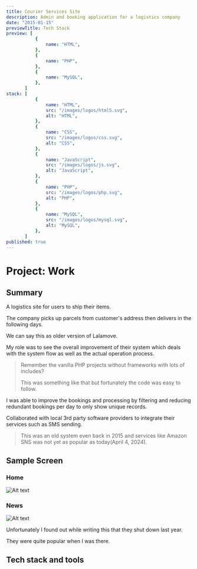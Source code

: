 ```yaml
---
title: Courier Services Site
description: Admin and booking application for a logistics company
date: "2015-01-15"
previewTitle: Tech Stack
preview: [
           {
               name: "HTML",
           },
           {
               name: "PHP",
           },
           {
               name: "MySQL",
           },
       ]
stack: [
           {
               name: "HTML",
               src: "/images/logos/html5.svg",
               alt: "HTML",
           },
           {
               name: "CSS",
               src: "/images/logos/css.svg",
               alt: "CSS",
           },
           {
               name: "JavaScript",
               src: "/images/logos/js.svg",
               alt: "JavaScript",
           },
           {
               name: "PHP",
               src: "/images/logos/php.svg",
               alt: "PHP",
           },
           {
               name: "MySQL",
               src: "/images/logos/mysql.svg",
               alt: "MySQL",
           },
       ]
published: true
---
```


# Project: Work


## Summary

A logistics site for users to ship their items.

The company picks up parcels from customer's address then delivers in the following days.

We can say this as older version of Lalamove.

My role was to see the overall improvement of their system which deals with the system flow as well as the actual operation process.

> Remember the vanilla PHP projects without frameworks with lots of includes?
>
> This was something like that but fortunately the code was easy to follow.

I was able to improve the bookings and processing by filtering and reducing redundant bookings per day to only show unique records.

Collaborated with local 3rd party software providers to integrate their services such as SMS sending.

> This was an old system even back in 2015 and services like Amazon SNS was not yet as popular as today(April 4, 2024).


## Sample Screen

### Home

![Alt text](https://res.cloudinary.com/langitlupakintoncloud/image/upload/v1712241827/projects.jcos.io/biw7gwldldibnymhhwzj.png "Home")

### News

![Alt text](https://res.cloudinary.com/langitlupakintoncloud/image/upload/v1712242463/projects.jcos.io/yxcvgl7yx3rgrav9qe9q.png "News")

Unfortunately I found out while writing this that they shut down last year.

They were quite popular when I was there.


## Tech stack and tools

